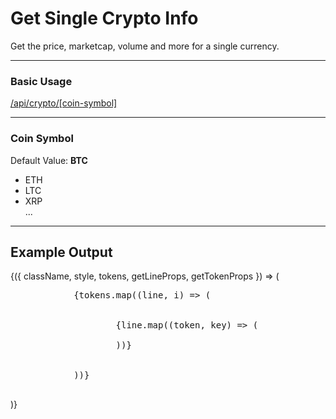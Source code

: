 

<div style={{marginLeft:"0",width:"70vw"}}>
<h1>Get Single Crypto Info</h1>
<p>Get the price, marketcap, volume and more for a single currency.</p>
<hr/>
<h3>Basic Usage</h3>
<Callout emoji="👾">
	<a
		href="https://api.finance.selcukguler.com/api/crypto/btc"
		target="_blank">
		/api/crypto/[coin-symbol]
	</a>
</Callout>
<hr/>
<h3>Coin Symbol</h3>
<p>Default Value: <strong>BTC</strong></p>
<ul>
	<li>
		ETH
	</li>
	<li>
		LTC
	</li>
	<li>
		XRP
	</li>
	<span>...</span>
</ul>
<hr/>
<h2>Example Output</h2>
<div>
<Highlight {...defaultProps} code={singleCrypto} language="json">
	{({ className, style, tokens, getLineProps, getTokenProps }) => (
		<pre className={className} style={style}>
			{tokens.map((line, i) => (
				<div {...getLineProps({ line, key: i })}>
					{line.map((token, key) => (
						<span {...getTokenProps({ token, key })} />
					))}
				</div>
			))}
		</pre>
	)}
</Highlight>
</div>

</div>
